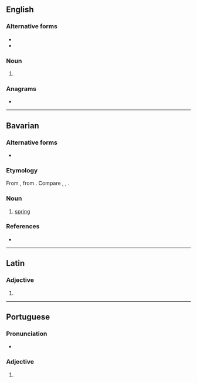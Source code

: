 {{also|lòngas}}
==English==

===Alternative forms===

* {{l|en|longæ}}
* {{l|en|longe}}

===Noun===
{{head|en|noun plural form}}

# {{plural of|longa|lang=en}}

===Anagrams===
* {{anagrams|en|a=aglnos|Anglos|anglos|langos|logans|slogan}}

----

==Bavarian==

===Alternative forms===
* {{alter|bar|lòngas|longast}}

===Etymology===
From {{inh|bar|goh|lenzo}}, from {{der|bar|gem-pro|*langatīnaz||spring|lit=long day}}. Compare {{cog|de|Lenz}}, {{cog|nl|lente}}, {{cog|en|Lent}}.

===Noun===
{{head|bar|noun}}

# {{lb|bar|Sauris}} [[spring]] {{gloss|season}}

===References===
*{{R:Patuzzi}}

{{c|bar|Seasons}}

----

==Latin==

===Adjective===
{{la-adj-form|longās}}

# {{inflection of|longus||acc|f|p|lang=la}}

----

==Portuguese==

===Pronunciation===
* {{a|PT}} {{IPA|/ˈlõ.ɡɐʃ/|lang=pt}}

===Adjective===
{{head|pt|adjective form}}

# {{pt-adj form of|longo|f|pl}}